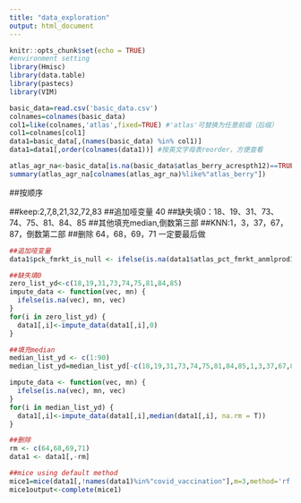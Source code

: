 ```yaml
---
title: "data_exploration"
output: html_document
---
```


```r
knitr::opts_chunk$set(echo = TRUE)
#environment setting
library(Hmisc)
library(data.table)
library(pastecs)
library(VIM)
```

```r
basic_data=read.csv('basic_data.csv')
colnames=colnames(basic_data)
col1=like(colnames,'atlas',fixed=TRUE) #'atlas'可替换为任意前缀（后缀）
col1=colnames[col1] 
data1=basic_data[,(names(basic_data) %in% col1)] 
data1=data1[,order(colnames(data1))] #按英文字母表reorder，方便查看
```

```r
atlas_agr_na<-basic_data[is.na(basic_data$atlas_berry_acrespth12)==TRUE,]
summary(atlas_agr_na[colnames(atlas_agr_na)%like%"atlas_berry"])
```
##按顺序

##keep:2,7,8,21,32,72,83
##追加哑变量 40
##缺失填0：18、19、31、73、74、75、81、84、85
##其他填充median,倒数第三部
##KNN:1，3，37，67，87，倒数第二部
##删除 64，68，69，71 一定要最后做





```r
##追加哑变量
data1$pck_fmrkt_is_null <- ifelse(is.na(data1$atlas_pct_fmrkt_anmlprod16), 1, 0)
```

```r
##缺失填0
zero_list_yd<-c(18,19,31,73,74,75,81,84,85)
impute_data <- function(vec, mn) {
  ifelse(is.na(vec), mn, vec)
}
for(i in zero_list_yd) {
  data1[,i]<-impute_data(data1[,i],0)
}

```


```r
##填充median
median_list_yd <- c(1:90)
median_list_yd=median_list_yd[-c(18,19,31,73,74,75,81,84,85,1,3,37,67,87,64,68,69,71)]

impute_data <- function(vec, mn) {
  ifelse(is.na(vec), mn, vec)
}
for(i in median_list_yd) {
  data1[,i]<-impute_data(data1[,i],median(data1[,i], na.rm = T))
}
```

```r
##删除
rm <- c(64,68,69,71)
data1 <- data1[,-rm]
```

```r
##mice using default method
mice1=mice(data1[,!names(data1)%in%"covid_vaccination"],m=3,method='rf')
mice1output<-complete(mice1)
```




